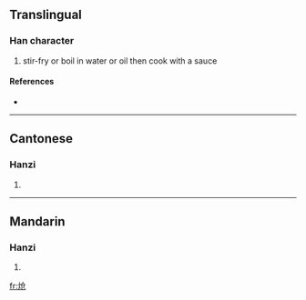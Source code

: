 {{also|熗}}
==Translingual==

===Han character===
{{Han char|rn=86|rad=火|as=04|sn=8|four=|canj=火人尸山 (FOSU)}}

# stir-fry or boil in water or oil then cook with a sauce

====References====
* {{Han ref|kx=0668.031|hdz=32192.120|uh=709D|ud=28829}}

----

==Cantonese==

===Hanzi===
{{yue-hanzi|jyut=|y=cheung3}}

# {{defn|Cantonese}}

----

==Mandarin==

===Hanzi===
{{cmn-hanzi|tra=熗|pin=[[qiàng]] ([[qiang4]])|wg=ch'iang<sup>4</sup>}}

# {{defn|Mandarin}}

[[fr:炝]]